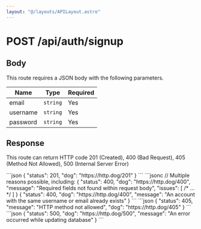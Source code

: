 ```yaml
---
layout: "@/layouts/APILayout.astro"
---
```



<h1>
	<Badge variant="post">POST</Badge> /api/auth/signup
</h1>

## Body

This route requires a JSON body with the following parameters.

| Name     | Type     | Required |
| -------- | -------- | -------- |
| email    | `string` | Yes      |
| username | `string` | Yes      |
| password | `string` | Yes      |

## Response

This route can return HTTP code 201 (Created), 400 (Bad Request),
405 (Method Not Allowed), 500 (Internal Server Error)

<Tabs>
	<Tab name="201">
```json
{
    "status": 201,
    "dog": "https://http.dog/201"
}
```
    </Tab>
    <Tab name="400">
```jsonc
// Multiple reasons possible, including:
{
    "status": 400,
    "dog": "https://http.dog/400",
    "message": "Required fields not found within request body",
    "issues": [ /* ... */ ]
}
{
    "status": 400,
    "dog": "https://http.dog/400",
    "message": "An account with the same username or email already exists"
}
```
    </Tab>
    <Tab name="405">
```json
{
    "status": 405,
    "message": "HTTP method not allowed",
    "dog": "https://http.dog/405"
}
```
    </Tab>
    <Tab name="500">
```json
{
    "status": 500,
    "dog": "https://http.dog/500",
    "message": "An error occurred while updating database"
}
```
    </Tab>
</Tabs>
